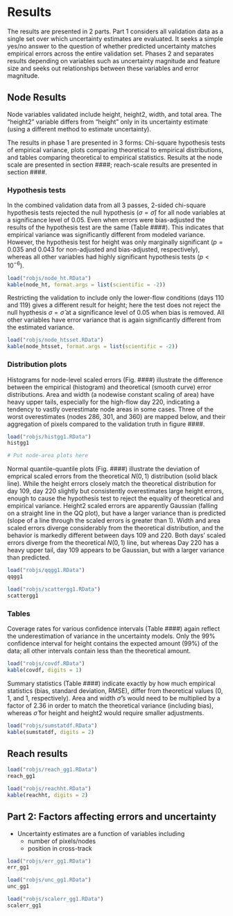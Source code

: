 # Results

The results are presented in 2 parts. Part 1 considers all validation data as a single set over which uncertainty estimates are evaluated. It seeks a simple yes/no answer to the question of whether predicted uncertainty matches empirical errors across the entire validation set. Phases 2 and separates results depending on variables such as uncertainty magnitude and feature size and seeks out relationships between these variables and error magnitude. 


## Node Results

Node variables validated include height, height2, width, and total area. The "height2" variable differs from "height" only in its uncertainty estimate (using a different method to estimate uncertainty).

The results in phase 1 are presented in 3 forms: Chi-square hypothesis tests of empirical variance, plots comparing theoretical to empirical distributions, and tables comparing theoretical to empirical statistics. Results at the node scale are presented in section ####; reach-scale results are presented in section ####. 

### Hypothesis tests

In the combined validation data from all 3 passes, 2-sided chi-square hypothesis tests rejected the null hypothesis ($\sigma = \hat{\sigma}$) for all node variables at a significance level of 0.05. Even when errors were bias-adjusted the results of the hypothesis test are the same (Table ####). This indicates that empirical variance was significantly different from modeled variance. However, the hypothesis test for height was only marginally significant ($p = 0.035$ and $0.043$ for non-adjusted and bias-adjusted, respectively), whereas all other variables had highly significant hypothesis tests ($p < 10^{-6}$).


```r
load("robjs/node_ht.RData")
kable(node_ht, format.args = list(scientific = -2))
```


Restricting the validation to include only the lower-flow conditions (days 110 and 119) gives a different result for height; here the test does not reject the null hypthesis $\sigma = \hat{\sigma}$ at a significance level of 0.05 when bias is removed. All other variables have error variance that is again significantly different from the estimated variance. 

```r
load("robjs/node_htsset.RData")
kable(node_htsset, format.args = list(scientific = -2))
```


### Distribution plots

Histograms for node-level scaled errors (Fig. ####) illustrate the difference between the empirical (histogram) and theoretical (smooth curve) error distributions. Area and width (a nodewise constant scaling of area) have heavy upper tails, especially for the high-flow day 220, indicating a tendency to vastly overestimate node areas in some cases. Three of the worst overestimates (nodes 286, 301, and 360) are mapped below, and their aggregation of pixels compared to the validation truth in figure ####.

```r
load("robjs/histgg1.RData")
histgg1
```


```r
# Put node-area plots here
```

Normal quantile-quantile plots (Fig. ####) illustrate the deviation of emprical scaled errors from the theoretical $N(0, 1)$ distribution (solid black line). While the height errors closely match the theoretical distribution for day 109, day 220 slightly but consistently overestimates large height errors, enough to cause the hypothesis test to reject the equality of theoretical and empirical variance. Height2 scaled errors are apparently Gaussian (falling on a straight line in the QQ plot), but have a larger variance than is predicted (slope of a line through the scaled errors is greater than 1). Width and area scaled errors diverge considerably from the theoretical distribution, and the behavior is markedly different between days 109 and 220. Both days' scaled errors diverge from the theoretical $N(0,1)$ line, but whereas Day 220 has a heavy upper tail, day 109 appears to be Gaussian, but with a larger variance than predicted. 

```r
load("robjs/qqgg1.RData")
qqgg1
```

```r
load("robjs/scattergg1.RData")
scattergg1
```




### Tables 

Coverage rates for various confidence intervals (Table ####) again reflect the underestimation of variance in the uncertainty models. Only the 99% confidence interval for height contains the expected amount (99%) of the data; all other intervals contain less than the theoretical amount. 

```r
load("robjs/covdf.RData")
kable(covdf, digits = 1)
```

Summary statistics (Table ####) indicate exactly by how much empirical statistics (bias, standard deviation, RMSE), differ from theoretical values (0, 1, and 1, respectively). Area and width $\hat{\sigma}$'s would need to be multiplied by a factor of 2.36 in order to match the theoretical variance (including bias), whereas $\hat{\sigma}$ for height and height2 would require smaller adjustments. 

```r
load("robjs/sumstatdf.RData")
kable(sumstatdf, digits = 2)
```


## Reach results 

```r
load("robjs/reach_gg1.RData")
reach_gg1
```

```r
load("robjs/reachht.RData")
kable(reachht, digits = 2)
```



## Part 2: Factors affecting errors and uncertainty

- Uncertainty estimates are a function of variables including
  - number of pixels/nodes
  - position in cross-track
  
```r
load("robjs/err_gg1.RData")
err_gg1
```

```r
load("robjs/unc_gg1.RData")
unc_gg1
```

```r
load("robjs/scalerr_gg1.RData")
scalerr_gg1
```




